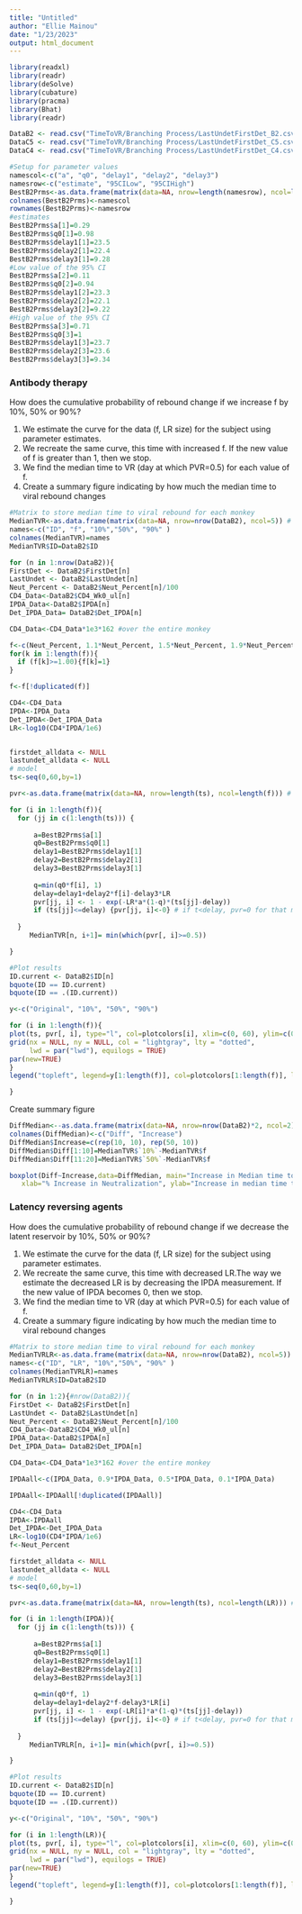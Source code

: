 ```yaml
---
title: "Untitled"
author: "Ellie Mainou"
date: "1/23/2023"
output: html_document
---
```


```r
library(readxl)
library(readr)
library(deSolve)
library(cubature)
library(pracma)
library(Bhat)
library(readr)
```


```r
DataB2 <- read.csv("TimeToVR/Branching Process/LastUndetFirstDet_B2.csv", header=TRUE)
DataC5 <- read.csv("TimeToVR/Branching Process/LastUndetFirstDet_C5.csv", header=TRUE)
DataC4 <- read.csv("TimeToVR/Branching Process/LastUndetFirstDet_C4.csv", header=TRUE)
```

```r
#Setup for parameter values 
namescol<-c("a", "q0", "delay1", "delay2", "delay3")
namesrow<-c("estimate", "95CILow", "95CIHigh")
BestB2Prms<-as.data.frame(matrix(data=NA, nrow=length(namesrow), ncol=length(namescol)))
colnames(BestB2Prms)<-namescol
rownames(BestB2Prms)<-namesrow
#estimates
BestB2Prms$a[1]=0.29
BestB2Prms$q0[1]=0.98
BestB2Prms$delay1[1]=23.5
BestB2Prms$delay2[1]=22.4
BestB2Prms$delay3[1]=9.28
#Low value of the 95% CI
BestB2Prms$a[2]=0.11
BestB2Prms$q0[2]=0.94
BestB2Prms$delay1[2]=23.3
BestB2Prms$delay2[2]=22.1
BestB2Prms$delay3[2]=9.22
#High value of the 95% CI
BestB2Prms$a[3]=0.71
BestB2Prms$q0[3]=1
BestB2Prms$delay1[3]=23.7
BestB2Prms$delay2[3]=23.6
BestB2Prms$delay3[3]=9.34
```


### Antibody therapy

How does the cumulative probability of rebound change if we increase f by 10%, 50% or 90%? 

1. We estimate the curve for the data (f, LR size) for the subject using parameter estimates. 
2. We recreate the same curve, this time with increased f. If the new value of f is greater than 1, then we stop. 
3. We find the median time to VR (day at which PVR=0.5) for each value of f. 
4. Create a summary figure indicating by how much the median time to viral rebound changes



```r
#Matrix to store median time to viral rebound for each monkey
MedianTVR<-as.data.frame(matrix(data=NA, nrow=nrow(DataB2), ncol=5)) # NULL 
names<-c("ID", "f", "10%","50%", "90%" )
colnames(MedianTVR)=names
MedianTVR$ID=DataB2$ID

for (n in 1:nrow(DataB2)){
FirstDet <- DataB2$FirstDet[n]
LastUndet <- DataB2$LastUndet[n]
Neut_Percent <- DataB2$Neut_Percent[n]/100
CD4_Data<-DataB2$CD4_Wk0_ul[n]
IPDA_Data<-DataB2$IPDA[n]
Det_IPDA_Data= DataB2$Det_IPDA[n]

CD4_Data<-CD4_Data*1e3*162 #over the entire monkey 

f<-c(Neut_Percent, 1.1*Neut_Percent, 1.5*Neut_Percent, 1.9*Neut_Percent)
for(k in 1:length(f)){
  if (f[k]>=1.00){f[k]=1}
}

f<-f[!duplicated(f)]

CD4<-CD4_Data
IPDA<-IPDA_Data
Det_IPDA<-Det_IPDA_Data
LR<-log10(CD4*IPDA/1e6)


firstdet_alldata <- NULL
lastundet_alldata <- NULL
# model
ts<-seq(0,60,by=1)

pvr<-as.data.frame(matrix(data=NA, nrow=length(ts), ncol=length(f))) # NULL 

for (i in 1:length(f)){
  for (jj in c(1:length(ts))) {
    
      a=BestB2Prms$a[1]
      q0=BestB2Prms$q0[1]
      delay1=BestB2Prms$delay1[1]
      delay2=BestB2Prms$delay2[1]
      delay3=BestB2Prms$delay3[1]
     
      q=min(q0*f[i], 1)
      delay=delay1+delay2*f[i]-delay3*LR
      pvr[jj, i] <- 1 - exp(-LR*a*(1-q)*(ts[jj]-delay))
      if (ts[jj]<=delay) {pvr[jj, i]<-0} # if t<delay, pvr=0 for that monkey
      
  }
     MedianTVR[n, i+1]= min(which(pvr[, i]>=0.5))

}

#Plot results
ID.current <- DataB2$ID[n]
bquote(ID == ID.current)
bquote(ID == .(ID.current))

y<-c("Original", "10%", "50%", "90%")

for (i in 1:length(f)){
plot(ts, pvr[, i], type="l", col=plotcolors[i], xlim=c(0, 60), ylim=c(0, 1), xlab="Time since ATI (days)", ylab="Cum. Prob. Rbd",  main = bquote(ID == .(ID.current)))
grid(nx = NULL, ny = NULL, col = "lightgray", lty = "dotted",
     lwd = par("lwd"), equilogs = TRUE)
par(new=TRUE)
}
legend("topleft", legend=y[1:length(f)], col=plotcolors[1:length(f)], lty=1, cex=0.8 )

}

```

Create summary figure 

```r
DiffMedian<--as.data.frame(matrix(data=NA, nrow=nrow(DataB2)*2, ncol=2)) 
colnames(DiffMedian)<-c("Diff", "Increase")
DiffMedian$Increase=c(rep(10, 10), rep(50, 10))
DiffMedian$Diff[1:10]=MedianTVR$`10%`-MedianTVR$f
DiffMedian$Diff[11:20]=MedianTVR$`50%`-MedianTVR$f

boxplot(Diff~Increase,data=DiffMedian, main="Increase in Median time to rebound",
   xlab="% Increase in Neutralization", ylab="Increase in median time to rebound (days)")
```


### Latency reversing agents 

How does the cumulative probability of rebound change if we decrease the latent reservoir by 10%, 50% or 90%? 

1. We estimate the curve for the data (f, LR size) for the subject using parameter estimates. 
2. We recreate the same curve, this time with decreased LR.The way we estimate the decreased LR is by decreasing the IPDA measurement. If the new value of IPDA becomes 0, then we stop. 
3. We find the median time to VR (day at which PVR=0.5) for each value of f. 
4. Create a summary figure indicating by how much the median time to viral rebound changes



```r
#Matrix to store median time to viral rebound for each monkey
MedianTVRLR<-as.data.frame(matrix(data=NA, nrow=nrow(DataB2), ncol=5)) # NULL 
names<-c("ID", "LR", "10%","50%", "90%" )
colnames(MedianTVRLR)=names
MedianTVRLR$ID=DataB2$ID

for (n in 1:2){#nrow(DataB2)){
FirstDet <- DataB2$FirstDet[n]
LastUndet <- DataB2$LastUndet[n]
Neut_Percent <- DataB2$Neut_Percent[n]/100
CD4_Data<-DataB2$CD4_Wk0_ul[n]
IPDA_Data<-DataB2$IPDA[n]
Det_IPDA_Data= DataB2$Det_IPDA[n]

CD4_Data<-CD4_Data*1e3*162 #over the entire monkey 

IPDAall<-c(IPDA_Data, 0.9*IPDA_Data, 0.5*IPDA_Data, 0.1*IPDA_Data)

IPDAall<-IPDAall[!duplicated(IPDAall)]

CD4<-CD4_Data
IPDA<-IPDAall
Det_IPDA<-Det_IPDA_Data
LR<-log10(CD4*IPDA/1e6)
f<-Neut_Percent

firstdet_alldata <- NULL
lastundet_alldata <- NULL
# model
ts<-seq(0,60,by=1)

pvr<-as.data.frame(matrix(data=NA, nrow=length(ts), ncol=length(LR))) # NULL 

for (i in 1:length(IPDA)){
  for (jj in c(1:length(ts))) {
    
      a=BestB2Prms$a[1]
      q0=BestB2Prms$q0[1]
      delay1=BestB2Prms$delay1[1]
      delay2=BestB2Prms$delay2[1]
      delay3=BestB2Prms$delay3[1]
     
      q=min(q0*f, 1)
      delay=delay1+delay2*f-delay3*LR[i]
      pvr[jj, i] <- 1 - exp(-LR[i]*a*(1-q)*(ts[jj]-delay))
      if (ts[jj]<=delay) {pvr[jj, i]<-0} # if t<delay, pvr=0 for that monkey
      
  }
     MedianTVRLR[n, i+1]= min(which(pvr[, i]>=0.5))

}

#Plot results
ID.current <- DataB2$ID[n]
bquote(ID == ID.current)
bquote(ID == .(ID.current))

y<-c("Original", "10%", "50%", "90%")

for (i in 1:length(LR)){
plot(ts, pvr[, i], type="l", col=plotcolors[i], xlim=c(0, 60), ylim=c(0, 1), xlab="Time since ATI (days)", ylab="Cum. Prob. Rbd",  main = bquote(ID == .(ID.current)))
grid(nx = NULL, ny = NULL, col = "lightgray", lty = "dotted",
     lwd = par("lwd"), equilogs = TRUE)
par(new=TRUE)
}
legend("topleft", legend=y[1:length(f)], col=plotcolors[1:length(f)], lty=1, cex=0.8 )

}

```